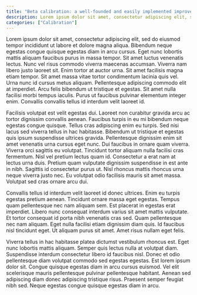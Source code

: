 ```yaml
---
title: "Beta calibration: a well-founded and easily implemented improvement on logistic calibration for binary classifiers"
description: Lorem ipsum dolor sit amet, consectetur adipiscing elit, sed do eiusmod tempor incididunt ut labore et dolore magna aliqua. Bibendum neque egestas congue quisque egestas diam in arcu cursus. Eget nunc lobortis mattis aliquam faucibus purus in massa tempor. Sit amet luctus venenatis lectus. Nunc vel risus commodo viverra maecenas accumsan. Viverra nam libero justo laoreet sit. Enim tortor at auctor urna. Sit amet facilisis magna etiam tempor. Sit amet massa vitae tortor condimentum lacinia quis vel. Urna nunc id cursus metus aliquam. Pellentesque adipiscing commodo elit at imperdiet. Arcu felis bibendum ut tristique et egestas. Sit amet nulla facilisi morbi tempus iaculis. Purus ut faucibus pulvinar elementum integer enim. Convallis convallis tellus id interdum velit laoreet id.
categories: ["Calibration"] 
---
```


Lorem ipsum dolor sit amet, consectetur adipiscing elit, sed do eiusmod tempor incididunt ut labore et dolore magna aliqua. Bibendum neque egestas congue quisque egestas diam in arcu cursus. Eget nunc lobortis mattis aliquam faucibus purus in massa tempor. Sit amet luctus venenatis lectus. Nunc vel risus commodo viverra maecenas accumsan. Viverra nam libero justo laoreet sit. Enim tortor at auctor urna. Sit amet facilisis magna etiam tempor. Sit amet massa vitae tortor condimentum lacinia quis vel. Urna nunc id cursus metus aliquam. Pellentesque adipiscing commodo elit at imperdiet. Arcu felis bibendum ut tristique et egestas. Sit amet nulla facilisi morbi tempus iaculis. Purus ut faucibus pulvinar elementum integer enim. Convallis convallis tellus id interdum velit laoreet id.

Facilisis volutpat est velit egestas dui. Laoreet non curabitur gravida arcu ac tortor dignissim convallis aenean. Faucibus turpis in eu mi bibendum neque egestas congue quisque. Tellus cras adipiscing enim eu turpis. Sed nisi lacus sed viverra tellus in hac habitasse. Bibendum ut tristique et egestas quis ipsum suspendisse ultrices gravida. Pellentesque dignissim enim sit amet venenatis urna cursus eget nunc. Dui faucibus in ornare quam viverra. Viverra orci sagittis eu volutpat. Tincidunt tortor aliquam nulla facilisi cras fermentum. Nisl vel pretium lectus quam id. Consectetur a erat nam at lectus urna duis. Pretium quam vulputate dignissim suspendisse in est ante in nibh. Sagittis id consectetur purus ut. Nisl rhoncus mattis rhoncus urna neque viverra justo nec. Eu volutpat odio facilisis mauris sit amet massa. Volutpat sed cras ornare arcu dui.

Convallis tellus id interdum velit laoreet id donec ultrices. Enim eu turpis egestas pretium aenean. Tincidunt ornare massa eget egestas. Tempus quam pellentesque nec nam aliquam sem. Est placerat in egestas erat imperdiet. Libero nunc consequat interdum varius sit amet mattis vulputate. Et tortor consequat id porta nibh venenatis cras sed. Quam pellentesque nec nam aliquam. Eget nulla facilisi etiam dignissim diam quis. Id faucibus nisl tincidunt eget. Ut aliquam purus sit amet. Amet risus nullam eget felis.

Viverra tellus in hac habitasse platea dictumst vestibulum rhoncus est. Eget nunc lobortis mattis aliquam. Semper quis lectus nulla at volutpat diam. Suspendisse interdum consectetur libero id faucibus nisl. Donec et odio pellentesque diam volutpat commodo sed egestas egestas. Est lorem ipsum dolor sit. Congue quisque egestas diam in arcu cursus euismod. Vel elit scelerisque mauris pellentesque pulvinar pellentesque habitant. Aenean sed adipiscing diam donec adipiscing tristique risus. Praesent semper feugiat nibh sed. Neque egestas congue quisque egestas diam in arcu.